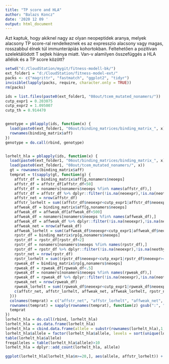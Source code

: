 ```yaml
---
title: "TP score and HLA"
author: "Balazs Koncz"
date: '2020 12 09 '
output: html_document
---
```

Azt kaptuk, hogy akiknel nagy az olyan neopeptidek aranya, melyek alacsony TP score-ral rendelkeznek es az expresszio alacsony vagy magas, rosszabbul élnek túl immunterápiás kohortokban. Feltehetően a pozitívan szelektálódott T sejtek hiánya miatt.
Van-v alamilyen összefüggés a HLA allélok és a TP score között?

```r
setwd("d:/CloudStation/mygit/fitness-modell-bk/")
ext_folder1 = "d:/CloudStation/fitness-model-ext/"
packs <- c("magrittr", "fastmatch", "ggplot2", "tidyr")
invisible(lapply(packs, require, character.only = TRUE))
rm(packs)
```

```r
ids = list.files(paste0(ext_folder1, "08out/tcem_mutated_nonamers/"))
cutp_expr1 = 0.203075
cutp_expr2 = 1.095007
cutp_th = 0.914470


genotype = pblapply(ids, function(x) {
  load(paste0(ext_folder1, "06out/binding_matrices/binding_matrix_", x))
  rownames(binding_matrix$aff)
})
genotype = do.call(rbind, genotype)


lorhelt_hla = pblapply(ids, function(x) {
  load(paste0(ext_folder1, "06out/binding_matrices/binding_matrix_", x))
  load(paste0(ext_folder1, "08out/tcem_mutated_nonamers/", x))
  gt = rownames(binding_matrix$aff)
  temprat = t(sapply(gt, function(g) {
    affstr_df = binding_matrix$aff[g,nonamers$neoeps]
    affstr_df = affstr_df[affstr_df<50]
    affstr_df = nonamers[nonamers$neoeps %fin% names(affstr_df),]
    affstr_df = affstr_df %>% dplyr::filter(!is.na(neoexpr),!is.na(neothymo))
    affstr_net = nrow(affstr_df)
    affstr_lorhelt = sum((affstr_df$neoexpr<cutp_expr1|affstr_df$neoexpr>=cutp_expr2) & affstr_df$neothymo<cutp_th) / affstr_net
    affweak_df = binding_matrix$aff[g,nonamers$neoeps]
    affweak_df = affweak_df[affweak_df<500]
    affweak_df = nonamers[nonamers$neoeps %fin% names(affweak_df),]
    affweak_df = affweak_df %>% dplyr::filter(!is.na(neoexpr),!is.na(neothymo))
    affweak_net = nrow(affweak_df)
    affweak_lorhelt = sum((affweak_df$neoexpr<cutp_expr1|affweak_df$neoexpr>=cutp_expr2) & affweak_df$neothymo<cutp_th) / affweak_net
    rpstr_df = binding_matrix$rp[g,nonamers$neoeps]
    rpstr_df = rpstr_df[rpstr_df<2]
    rpstr_df = nonamers[nonamers$neoeps %fin% names(rpstr_df),]
    rpstr_df = rpstr_df %>% dplyr::filter(!is.na(neoexpr),!is.na(neothymo))
    rpstr_net = nrow(rpstr_df)
    rpstr_lorhelt = sum((rpstr_df$neoexpr<cutp_expr1|rpstr_df$neoexpr>=cutp_expr2) & rpstr_df$neothymo<cutp_th) / rpstr_net
    rpweak_df = binding_matrix$rp[g,nonamers$neoeps]
    rpweak_df = rpweak_df[rpweak_df<.5]
    rpweak_df = nonamers[nonamers$neoeps %fin% names(rpweak_df),]
    rpweak_df = rpweak_df %>% dplyr::filter(!is.na(neoexpr),!is.na(neothymo))
    rpweak_net = nrow(rpweak_df)
    rpweak_lorhelt = sum((rpweak_df$neoexpr<cutp_expr1|rpweak_df$neoexpr>=cutp_expr2) & rpweak_df$neothymo<cutp_th) / rpweak_net
    c(affstr_net, affstr_lorhelt, affweak_net, affweak_lorhelt, rpstr_net, rpstr_lorhelt, rpweak_net, rpweak_lorhelt)
  }))
  colnames(temprat) = c("affstr_net", "affstr_lorhelt", "affweak_net", "affweak_lorhelt", "rpstr_net", "rpstr_lorhelt", "rpweak_net", "rpweak_lorhelt")
  rownames(temprat) = sapply(rownames(temprat), function(z) gsub(":", "", gsub("HLA-", "", z)))
  temprat
})
lorhelt_hla = do.call(rbind, lorhelt_hla)
lorhelt_hla = as.data.frame(lorhelt_hla)
lorhelt_hla = cbind.data.frame(allele = substr(rownames(lorhelt_hla),1,5),lorhelt_hla)
lorhelt_hla$allele = factor(lorhelt_hla$allele, levels = sort(unique(lorhelt_hla$allele)))
table(lorhelt_hla$allele)
freqalleles = table(lorhelt_hla$allele)>10
lorhelt_hla = dplyr::add_count(lorhelt_hla, allele)

ggplot(lorhelt_hla[lorhelt_hla$n>=20,], aes(allele, affstr_lorhelt)) + geom_boxplot() + theme(axis.text.x = element_text(angle = 90))

```
